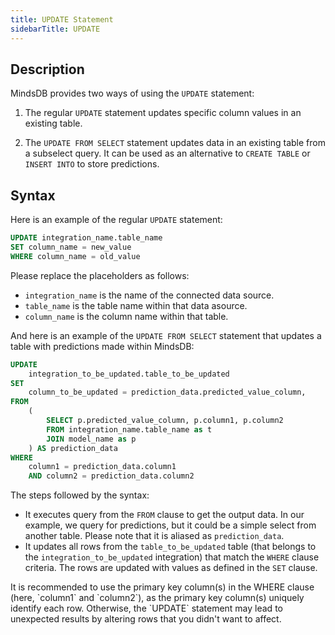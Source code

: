 ```yaml
---
title: UPDATE Statement
sidebarTitle: UPDATE
---
```


## Description

MindsDB provides two ways of using the `UPDATE` statement:

1. The regular `UPDATE` statement updates specific column values in an existing table.

2. The `UPDATE FROM SELECT` statement updates data in an existing table from a subselect query. It can be used as an alternative to `CREATE TABLE` or `INSERT INTO` to store predictions.

## Syntax

Here is an example of the regular `UPDATE` statement:

```sql
UPDATE integration_name.table_name
SET column_name = new_value
WHERE column_name = old_value
```

<Info>
Please replace the placeholders as follows:

- `integration_name` is the name of the connected data source.
- `table_name` is the table name within that data asource.
- `column_name` is the column name within that table.
</Info>

And here is an example of the `UPDATE FROM SELECT` statement that updates a table with predictions made within MindsDB:

```sql
UPDATE
    integration_to_be_updated.table_to_be_updated
SET
    column_to_be_updated = prediction_data.predicted_value_column,
FROM 
    (
        SELECT p.predicted_value_column, p.column1, p.column2
        FROM integration_name.table_name as t
        JOIN model_name as p
    ) AS prediction_data
WHERE
    column1 = prediction_data.column1
    AND column2 = prediction_data.column2
```

<Info>
The steps followed by the syntax:

- It executes query from the `FROM` clause to get the output data. In our example, we query for predictions, but it could be a simple select from another table. Please note that it is aliased as `prediction_data`.
- It updates all rows from the `table_to_be_updated` table (that belongs to the `integration_to_be_updated` integration) that match the `WHERE` clause criteria. The rows are updated with values as defined in the `SET` clause.
</Info>

<Tip>
It is recommended to use the primary key column(s) in the WHERE clause (here, `column1` and `column2`), as the primary key column(s) uniquely identify each row. Otherwise, the `UPDATE` statement may lead to unexpected results by altering rows that you didn't want to affect.
</Tip>
